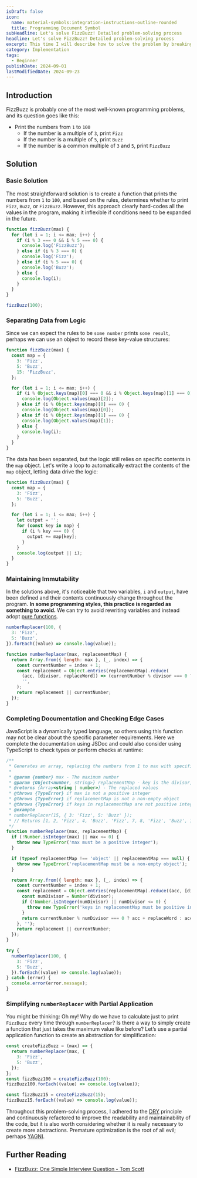 ```yaml
---
isDraft: false
icon:
  name: material-symbols:integration-instructions-outline-rounded
  title: Programming Document Symbol
subHeadline: Let's solve FizzBuzz! Detailed problem-solving process
headline: Let's solve FizzBuzz! Detailed problem-solving process
excerpt: This time I will describe how to solve the problem by breaking down the solution step by step. It covers everything from basic solutions to separating data from logic, maintaining immutability, edge cases, and documentation. Print the numbers from 1 to 100; if the number is a multiple of 3, print Fizz; if the number is a multiple of 5, print Buzz; if the number is a common multiple of 3 and 5, print FizzBuzz.
category: Implementation
tags:
  - Beginner
publishDate: 2024-09-01
lastModifiedDate: 2024-09-23
---
```


## Introduction

FizzBuzz is probably one of the most well-known programming problems, and its question goes like this:

- Print the numbers from `1` to `100`
  - If the number is a multiple of `3`, print `Fizz`
  - If the number is a multiple of `5`, print `Buzz`
  - If the number is a common multiple of `3` and `5`, print `FizzBuzz`

## Solution

### Basic Solution

The most straightforward solution is to create a function that prints the numbers from `1` to `100`, and based on the rules, determines whether to print `Fizz`, `Buzz`, or `FizzBuzz`. However, this approach clearly hard-codes all the values in the program, making it inflexible if conditions need to be expanded in the future.

```js
function fizzBuzz(max) {
  for (let i = 1; i <= max; i++) {
    if (i % 3 === 0 && i % 5 === 0) {
      console.log('FizzBuzz');
    } else if (i % 3 === 0) {
      console.log('Fizz');
    } else if (i % 5 === 0) {
      console.log('Buzz');
    } else {
      console.log(i);
    }
  }
}

fizzBuzz(100);
```

### Separating Data from Logic

Since we can expect the rules to be `some number` prints `some result`, perhaps we can use an object to record these key-value structures:

```js
function fizzBuzz(max) {
  const map = {
    3: 'Fizz',
    5: 'Buzz',
    15: 'FizzBuzz',
  };

  for (let i = 1; i <= max; i++) {
    if (i % Object.keys(map)[0] === 0 && i % Object.keys(map)[1] === 0) {
      console.log(Object.values(map)[2]);
    } else if (i % Object.keys(map)[0] === 0) {
      console.log(Object.values(map)[0]);
    } else if (i % Object.keys(map)[1] === 0) {
      console.log(Object.values(map)[1]);
    } else {
      console.log(i);
    }
  }
}
```

The data has been separated, but the logic still relies on specific contents in the `map` object. Let's write a loop to automatically extract the contents of the `map` object, letting data drive the logic:

```js
function fizzBuzz(max) {
  const map = {
    3: 'Fizz',
    5: 'Buzz',
  };

  for (let i = 1; i <= max; i++) {
    let output = '';
    for (const key in map) {
      if (i % key === 0) {
        output += map[key];
      }
    }
    console.log(output || i);
  }
}
```

### Maintaining Immutability

In the solutions above, it's noticeable that two variables, `i` and `output`, have been defined and their contents continuously change throughout the program. **In some programming styles, this practice is regarded as something to avoid.** We can try to avoid rewriting variables and instead adopt [pure functions](https://www.webdong.dev/post/why-pure-function/).

```js
numberReplacer(100, {
  3: 'Fizz',
  5: 'Buzz',
}).forEach((value) => console.log(value));

function numberReplacer(max, replacementMap) {
  return Array.from({ length: max }, (_, index) => {
    const currentNumber = index + 1;
    const replacement = Object.entries(replacementMap).reduce(
      (acc, [divisor, replaceWord]) => (currentNumber % divisor === 0 ? acc + replaceWord : acc),
      '',
    );
    return replacement || currentNumber;
  });
}
```

### Completing Documentation and Checking Edge Cases

JavaScript is a dynamically typed language, so others using this function may not be clear about the specific parameter requirements. Here we complete the documentation using JSDoc and could also consider using TypeScript to check types or perform checks at runtime:

```js
/**
 * Generates an array, replacing the numbers from 1 to max with specified strings
 *
 * @param {number} max - The maximum number
 * @param {Object<number, string>} replacementMap - key is the divisor, value is the replacement string
 * @returns {Array<string | number>} - The replaced values
 * @throws {TypeError} if max is not a positive integer
 * @throws {TypeError} if replacementMap is not a non-empty object
 * @throws {TypeError} if keys in replacementMap are not positive integers
 * @example
 * numberReplacer(15, { 3: 'Fizz', 5: 'Buzz' });
 * // Returns [1, 2, 'Fizz', 4, 'Buzz', 'Fizz', 7, 8, 'Fizz', 'Buzz', 11, 'Fizz', 13, 14, 'FizzBuzz']
 */
function numberReplacer(max, replacementMap) {
  if (!Number.isInteger(max) || max <= 0) {
    throw new TypeError('max must be a positive integer');
  }

  if (typeof replacementMap !== 'object' || replacementMap === null) {
    throw new TypeError('replacementMap must be a non-empty object');
  }

  return Array.from({ length: max }, (_, index) => {
    const currentNumber = index + 1;
    const replacement = Object.entries(replacementMap).reduce((acc, [divisor, replaceWord]) => {
      const numDivisor = Number(divisor);
      if (!Number.isInteger(numDivisor) || numDivisor <= 0) {
        throw new TypeError('keys in replacementMap must be positive integers');
      }
      return currentNumber % numDivisor === 0 ? acc + replaceWord : acc;
    }, '');
    return replacement || currentNumber;
  });
}

try {
  numberReplacer(100, {
    3: 'Fizz',
    5: 'Buzz',
  }).forEach((value) => console.log(value));
} catch (error) {
  console.error(error.message);
}
```

### Simplifying `numberReplacer` with Partial Application

You might be thinking: Oh my! Why do we have to calculate just to print `FizzBuzz` every time through `numberReplacer`? Is there a way to simply create a function that just takes the maximum value like before? Let’s use a partial application function to create an abstraction for simplification:

```js
const createFizzBuzz = (max) => {
  return numberReplacer(max, {
    3: 'Fizz',
    5: 'Buzz',
  });
};
const fizzBuzz100 = createFizzBuzz(100);
fizzBuzz100.forEach((value) => console.log(value));

const fizzBuzz15 = createFizzBuzz(15);
fizzBuzz15.forEach((value) => console.log(value));
```

Throughout this problem-solving process, I adhered to the [DRY](https://en.wikipedia.org/wiki/Don%27t_repeat_yourself) principle and continuously refactored to improve the readability and maintainability of the code, but it is also worth considering whether it is really necessary to create more abstractions. Premature optimization is the root of all evil; perhaps [YAGNI](https://en.wikipedia.org/wiki/You_aren%27t_gonna_need_it).

## Further Reading

- [FizzBuzz: One Simple Interview Question - Tom Scott](https://www.youtube.com/watch?v=QPZ0pIK_wsc)